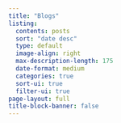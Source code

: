 ```yaml
---
title: "Blogs"
listing:
  contents: posts
  sort: "date desc"
  type: default
  image-align: right
  max-description-length: 175
  date-format: medium
  categories: true
  sort-ui: true
  filter-ui: true
page-layout: full
title-block-banner: false
---
```

